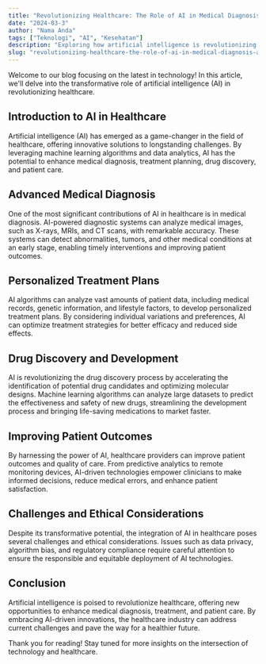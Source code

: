 ```yaml
---
title: "Revolutionizing Healthcare: The Role of AI in Medical Diagnosis and Treatment"
date: "2024-03-3"
author: "Nama Anda"
tags: ["Teknologi", "AI", "Kesehatan"]
description: "Exploring how artificial intelligence is revolutionizing healthcare through advanced medical diagnosis, personalized treatment, and improved patient outcomes."
slug: "revolutionizing-healthcare-the-role-of-ai-in-medical-diagnosis-and-treatment"
---
```


Welcome to our blog focusing on the latest in technology! In this article, we'll delve into the transformative role of artificial intelligence (AI) in revolutionizing healthcare.

## Introduction to AI in Healthcare

Artificial intelligence (AI) has emerged as a game-changer in the field of healthcare, offering innovative solutions to longstanding challenges. By leveraging machine learning algorithms and data analytics, AI has the potential to enhance medical diagnosis, treatment planning, drug discovery, and patient care.

## Advanced Medical Diagnosis

One of the most significant contributions of AI in healthcare is in medical diagnosis. AI-powered diagnostic systems can analyze medical images, such as X-rays, MRIs, and CT scans, with remarkable accuracy. These systems can detect abnormalities, tumors, and other medical conditions at an early stage, enabling timely interventions and improving patient outcomes.

## Personalized Treatment Plans

AI algorithms can analyze vast amounts of patient data, including medical records, genetic information, and lifestyle factors, to develop personalized treatment plans. By considering individual variations and preferences, AI can optimize treatment strategies for better efficacy and reduced side effects.

## Drug Discovery and Development

AI is revolutionizing the drug discovery process by accelerating the identification of potential drug candidates and optimizing molecular designs. Machine learning algorithms can analyze large datasets to predict the effectiveness and safety of new drugs, streamlining the development process and bringing life-saving medications to market faster.

## Improving Patient Outcomes

By harnessing the power of AI, healthcare providers can improve patient outcomes and quality of care. From predictive analytics to remote monitoring devices, AI-driven technologies empower clinicians to make informed decisions, reduce medical errors, and enhance patient satisfaction.

## Challenges and Ethical Considerations

Despite its transformative potential, the integration of AI in healthcare poses several challenges and ethical considerations. Issues such as data privacy, algorithm bias, and regulatory compliance require careful attention to ensure the responsible and equitable deployment of AI technologies.

## Conclusion

Artificial intelligence is poised to revolutionize healthcare, offering new opportunities to enhance medical diagnosis, treatment, and patient care. By embracing AI-driven innovations, the healthcare industry can address current challenges and pave the way for a healthier future.

Thank you for reading! Stay tuned for more insights on the intersection of technology and healthcare.

